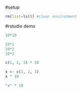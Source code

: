 #setup
```r
rm(list=ls()) #clear environment
```


#rstudio demo
```r
10*10

10*1
10*2
10*3

c(1, 2, 3) * 10

x <- c(1, 2, 3)
x * 10

"x" * 10
```

